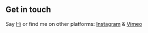 ## Get in touch

Say [Hi](mailto:graysonkingphoto@gmail.com) or find me on other platforms: [Instagram](https://www.instagram.com/graysoneking/) & [Vimeo](https://vimeo.com/graysonkingproductions)
